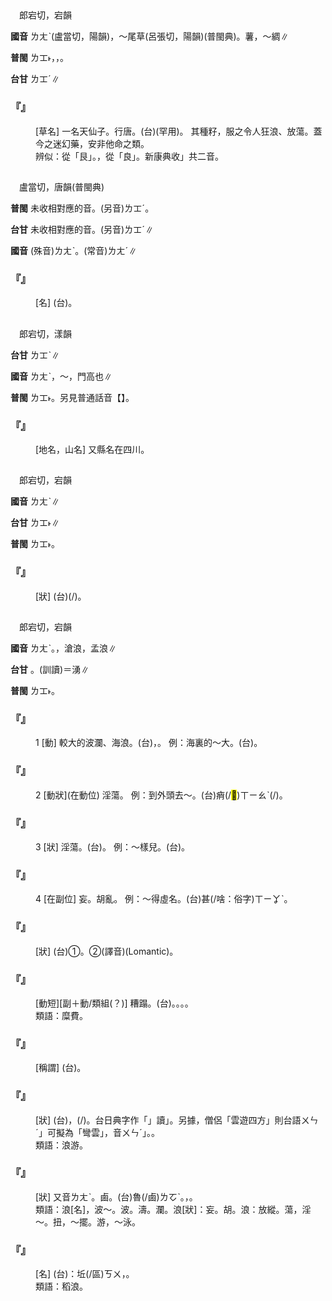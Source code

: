 
=={{ruby|莨|ㄌㄤˋ}}==

　郎宕切，宕韻

'''國音''' <rt>ㄌㄤˋ</rt>{{ruby|。|ㄌㄤˊ}}(盧當切，陽韻)，～尾草{{ruby|。|ㄌㄧㄤˊ}}(呂張切，陽韻)(普閩典)。薯，～綢∥

'''普閩''' <rt>ㄌㆲ˫</rt>，{{ruby|莨|ㄌㆲ˫}}{{ruby|菪|ㄉㆲ˫}}{{ruby|。|ㄌㄧㆲˊ}}，{{ruby|莨|ㄌㄧㆲˊ}}{{ruby|綢|ㄉㄧㄨˊ}}。

'''台甘''' <rt>ㄌㆲˊ</rt>∥

    

==='''『{{ruby|莨|ㄌㄤˋ}}{{ruby|菪|ㄉㄤˋ}}』'''===
: [草名] 一名天仙子。行唐。(台){{ruby|莨|ㄌㆲˊ}}{{ruby|菪|ㄉㆲˊ/ㄉㆲ˫}}(罕用)。 其種籽，服之令人狂浪、放蕩。蓋今之迷幻藥，安非他命之類。
:辨似：{{ruby|茛|ㄍㄣˋ}}從「艮」。{{ruby|莨|ㄌㄤˋ}}，從「良」。新康典收{{ruby|「|ㄌㄤˋ}}{{ruby|、|ㄌㄤˊ}}」共二音。
:
    

=={{ruby|郎|ㄌㄤˋ}}==

　盧當切，唐韻(普閩典)

'''普閩''' 未收相對應的音。(另音)<rt>ㄌㆲˊ</rt>。

'''台甘''' 未收相對應的音。(另音)<rt>ㄌㆲˊ</rt>{{ruby|。|ㄋㆭˊ}}∥

'''國音''' (殊音)<rt>ㄌㄤˋ</rt>。(常音)<rt>ㄌㄤˊ</rt>∥

    

==='''『{{ruby|屎|ㄕˇ}}{{ruby|殼|ㄍㄨˇ}}{{ruby|郎|ㄌㄤˋ}}』'''===
: [名] (台){{ruby|牛|ㆣㄨˊ}}{{ruby|屎|ㄙㄞˋ}}{{ruby|龜|ㄍㄨ}}。
    

=={{ruby|閬|ㄌㄤˋ}}==

　郎宕切，漾韻

'''台甘''' <rt>ㄌㆲˋ</rt>{{ruby|。|ㄌㆲˊ}}{{ruby|。|ㄌㆲ˫}}∥

'''國音''' <rt>ㄌㄤˋ</rt>{{ruby|。|ㄌㄤˇ}}，{{ruby|閌|ㄎㄤ}}～{{ruby|。|ㄌㄤˊ}}，門高也∥

'''普閩''' <rt>ㄌㆲ˫</rt>。另見普通話音【{{ruby|閬|ㄌㄤˋ}}】。

    

==='''『{{ruby|閬|ㄌㄤˋ}}{{ruby|中|ㄓㄨㄥ}}』'''===
: [地名，山名] 又縣名在四川。
    

=={{ruby|埌|ㄌㄤˋ}}==

　郎宕切，宕韻

'''國音''' <rt>ㄌㄤˋ</rt>∥

'''台甘''' <rt>ㄌㆲ˫</rt>{{ruby|、|ㄌㆲˊ}}∥

'''普閩''' <rt>ㄌㆲ˫</rt>。

    

==='''『{{ruby|壙|ㄎㄨㄤˋ}}{{ruby|埌|ㄌㄤˋ}}』'''===
: [狀] (台){{ruby|埌|ㄌㆲ˪}}{{ruby|壙|ㄎㆲ˪}}(/{{ruby|<mark>&#xf90f0;</mark>|ㄌㆲ˪}}{{ruby|<mark>&#xf90f1;</mark>|ㄎㆲ˪}})。
    

=={{ruby|浪|ㄌㄤˋ}}==

　郎宕切，宕韻

'''國音''' <rt>ㄌㄤˋ</rt>。{{ruby|(文)|ㄌㄤˊ}}，滄浪{{ruby|。|ㄌㄤˇ}}，孟浪∥

'''台甘''' {{ruby|(文)|ㄌㆲ˫}}{{ruby|。|ㄌㆲˊ}}。{{ruby|(語)|ㄋㆭ˫}}{{ruby|。|ㄧㄥˋ}}(訓讀)＝湧∥

'''普閩''' <rt>ㄌㆲ˫</rt>。

    

==='''『{{ruby|浪|ㄌㄤˋ}}』'''===
:1  [動] 較大的波瀾、海浪。(台){{ruby|波|ㄆㄜ}}{{ruby|浪|ㄌㆲ˫}}，{{ruby|大|ㄉㄨㄚ˫}}{{ruby|丌|ㆤ}}{{ruby|海|ㄏㄞˋ}}{{ruby|湧|ㄧㄥˋ}}。 例：海裏的～大。(台){{ruby|海|ㄏㄞˋ}}{{ruby|中|ㄉㄧㆲ}}{{ruby|波|ㄆㄜ}}{{ruby|浪|ㄌㆲ˫}}{{ruby|真|ㄐㄧㄣ}}{{ruby|大|ㄉㄨㄚ˫}}。
    

==='''『{{ruby|浪|ㄌㄤˋ}}』'''===
:2  [動狀](在動位) 淫蕩。 例：到外頭去～。(台){{ruby|去|ㄎㄧ˪}}{{ruby|外|ㆣㄨㄚ˪}}{{ruby|口|ㄎㄠˋ}}{{ruby|嬈|ㄏㄧㄠˊ}}痟(/<mark>&#xf9064;</mark>)<rt>ㄒㄧㄠˋ</rt>(/{{ruby|嬈|ㄏㄧㄠˊ}}{{ruby|體|ㄊㆤˋ}})。
    

==='''『{{ruby|浪|ㄌㄤˋ}}』'''===
:3  [狀] 淫蕩。(台){{ruby|嬈|ㄏㄧㄠˊ}}。 例：～樣兒。(台){{ruby|嬈|ㄏㄧㄠˊ}}{{ruby|體|ㄊㆤˋ}}。
    

==='''『{{ruby|浪|ㄌㄤˋ}}』'''===
:4  [在副位] 妄。胡亂。 例：～得虛名。(台){{ruby|雖|ㄙㄨㄧ}}{{ruby|然|ㄌㄧㄢˊ/ㆢㄧㄢˊ}}{{ruby|無|ㆠㄜˊ}}甚(/啥：俗字)<rt>ㄒㄧㆩˋ</rt>{{ruby|重|ㄉㄧㆲ˫}}{{ruby|要|ㄧㄠ˪}}{{ruby|意|ㄧ˪}}{{ruby|義|ㆣㄧ˫}}{{ruby|亦|ㄧㄚㆷ ͘}}{{ruby|有|ㄨ˫}}{{ruby|一|ㄐㄧㆵ ͘}}{{ruby|點|ㄉㄧㆰˋ}}{{ruby|名|ㄇㄧㄚˊ}}{{ruby|聲|ㄒㄧㆩ}}。
    

==='''『{{ruby|浪|ㄌㄤˋ}}{{ruby|漫|ㄇㄢˋ}}』'''===
: [狀] (台)①{{ruby|放|ㄏㆲˋ}}{{ruby|浪|ㄌㆲ˪}}{{ruby|無|ㆠㄜˊ}}{{ruby|受|ㄒㄧㄨ˫}}{{ruby|束|ㄙㆦㆶ}}{{ruby|縛|ㄅㄚㆶ ͘}}。②(譯音)(Lomantic)。
    

==='''『{{ruby|浪|ㄌㄤˋ}}{{ruby|費|ㄈㄟˋ}}』'''===
: [動短][副＋動/類組(？)] 糟蹋。(台){{ruby|浪|ㄌㆲ˫}}{{ruby|費|ㄏㄨㄧ˪}}。{{ruby|濫|ㄌㆰ˫}}{{ruby|糝|ㄙㆰˋ}}{{ruby|用|ㄧㄥ˫/ㄧㆲ˫}}。{{ruby|扑|ㄆㄚㆷ}}{{ruby|損|ㄙㆭˋ}}。{{ruby|糟|ㄗㄠ}}{{ruby|躂|ㄊㄚㆵ}}。
:類語：糜費。
:
    

==='''『{{ruby|浪|ㄌㄤˋ}}{{ruby|子|·ㄗˇ}}』'''===
: [稱謂] (台){{ruby|浪|ㄌㆲ˫}}{{ruby|蕩|ㄉㆲ˫}}{{ruby|子|ㄗㄨˋ}}。
    

==='''『{{ruby|浪|ㄌㄤˋ}}{{ruby|蕩|ㄉㄤˋ}}』'''===
: [狀] (台){{ruby|浪|ㄌㆲ˫}}{{ruby|蕩|ㄉㆲ˫}}，{{ruby|四|ㄒㄧ˪}}{{ruby|界|ㄍㆤ˪}}{{ruby|歪|ㄨㄞ}}(/{{ruby|彎|ㄨㆮ}}){{ruby|雲|ㄨㄣˊ}}。台日典字作「{{ruby|巡|ㄙㄨㄣˊ}}」讀{{ruby|「|ㄨㄣˊ}}」。另據，僧侶「雲遊四方」則台語{{ruby|「|ㄨㄞ}}<rt>ㄨㄣˊ</rt>」可擬為「彎雲」，音{{ruby|「|ㄨㆮ}}<rt>ㄨㄣˊ</rt>」。{{ruby|放|ㄏㆲ˪}}{{ruby|縱|ㄑㄧㆲ˪}}{{ruby|<mark>&#xffae6;</mark>|ㄊㄧㆵ}}{{ruby|<mark>&#xffaec;</mark>|ㄊㄜˊ}}。
:類語：浪游。
:
    

==='''『{{ruby|孟|ㄇㄤˋ}}{{ruby|浪|ㄌㄤˋ}}』'''===
: [狀] 又音{{ruby|：|ㄇㄥˋ}}<rt>ㄌㄤˋ</rt>。鹵{{ruby|莽|ㄇㄤˇ}}。(台){{ruby|粗|ㄘㆦ}}魯(/鹵)<rt>ㄌㆦˋ</rt>。{{ruby|倉|ㄘㆲˋ}}{{ruby|皇|ㄅㆲ˫}}，{{ruby|無|ㆠㄜˊ}}{{ruby|小|ㄒㄧㄜˋ}}{{ruby|心|ㄒㄧㆬ}}。
:類語：浪[名]，波～。波。濤。瀾。浪[狀]：妄。胡。浪：放縱。蕩，淫～。扭，～擺。游，～泳。
:
    

==='''『{{ruby|麥|ㄇㄞˋ}}{{ruby|浪|ㄌㄤˋ}}』'''===
: [名] (台){{ruby|比|ㄅㄧˋ}}{{ruby|喻|ㆡㄨ˫/ㄌㄨ˫}}：{{ruby|歸|ㄍㄨㄧ}}坵(/區)<rt>ㄎㄨ</rt>{{ruby|丌|ㆤ}}{{ruby|麥|ㆠㆤㆷ ͘}}{{ruby|仔|ㄚ}}{{ruby|欉|ㄗㄤˊ}}，{{ruby|因|ㄧㄣ}}{{ruby|風|ㄏㆲ/ㄏㄨㄤ}}{{ruby|吹|ㄘㄨㆤ/ㄘㆤ}}{{ruby|動|ㄉㆲ˫}}{{ruby|像|ㄑㄧㆫ˫/ㄑㄧㆧ˫}}{{ruby|海|ㄏㄞˋ}}{{ruby|湧|ㄧㄥˋ}}{{ruby|丌|ㆤ}}{{ruby|款|ㄎㄨㄢˋ}}{{ruby|式|ㄒㄧㆵ}}。
:類語：稻浪。
:
    
